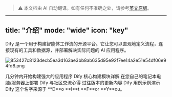 > ⚠️ 本文档由 AI 自动翻译。如有任何不准确之处，请参考[英文原版](../../../../en/documentation/pages/getting-started/introduction.mdx)。

---
title: "介绍"
mode: "wide"
icon: "key"
---

Dify 是一个用于构建智能体工作流的开源平台。它让您可以直观地定义流程，连接现有的工具和数据源，并部署解决实际问题的 AI 应用程序。

![853427c8123decb5ea3d163ae3bb8ab635d95e92f7ee14a2e51e54df06e94fd8.png](/images/853427c8123decb5ea3d163ae3bb8ab635d95e92f7ee14a2e51e54df06e94fd8.png)

<CardGroup cols={3}>
  <Card title="快速开始" icon="play" href="/en/documentation/pages/getting-started/quick-start">
    几分钟内开始构建强大的应用程序
  </Card>
  <Card title="概念" icon="highlighter" iconType="regular" href="/en/documentation/pages/getting-started/key-concepts">
    Dify 核心构建模块详解
  </Card>
  <Card title="安装" icon="arrow-down-to-line" href="/en/self-hosting/quick-start/docker-compose">
    在您自己的笔记本电脑/服务器上部署 Dify
  </Card>
  <Card title="论坛" icon="message" href="https://discord.gg/FngNHpbcY7">
    与社区交流心得
  </Card>
  <Card title="更新日志" icon="bell" href="https://github.com/langgenius/dify/releases">
    过往版本的更新内容
  </Card>
  <Card title="示例" icon="lightbulb" href="/en/documentation/pages/tutorials/customer-service-bot">
    Dify 用例示例演示
  </Card>
</CardGroup>

<Info>
  Dify 这个名字来源于 **D**o **I**t **F**or **Y**ou。
</Info>